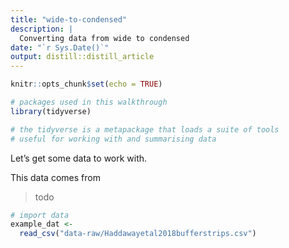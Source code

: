 ```yaml
---
title: "wide-to-condensed"
description: |
  Converting data from wide to condensed
date: "`r Sys.Date()`"
output: distill::distill_article
---
```


```r
knitr::opts_chunk$set(echo = TRUE)
```



```r
# packages used in this walkthrough
library(tidyverse) 

# the tidyverse is a metapackage that loads a suite of tools
# useful for working with and summarising data

```


Let's get some data to work with.

This data comes from 

> todo

```r

# import data
example_dat <- 
  read_csv("data-raw/Haddawayetal2018bufferstrips.csv")

```

